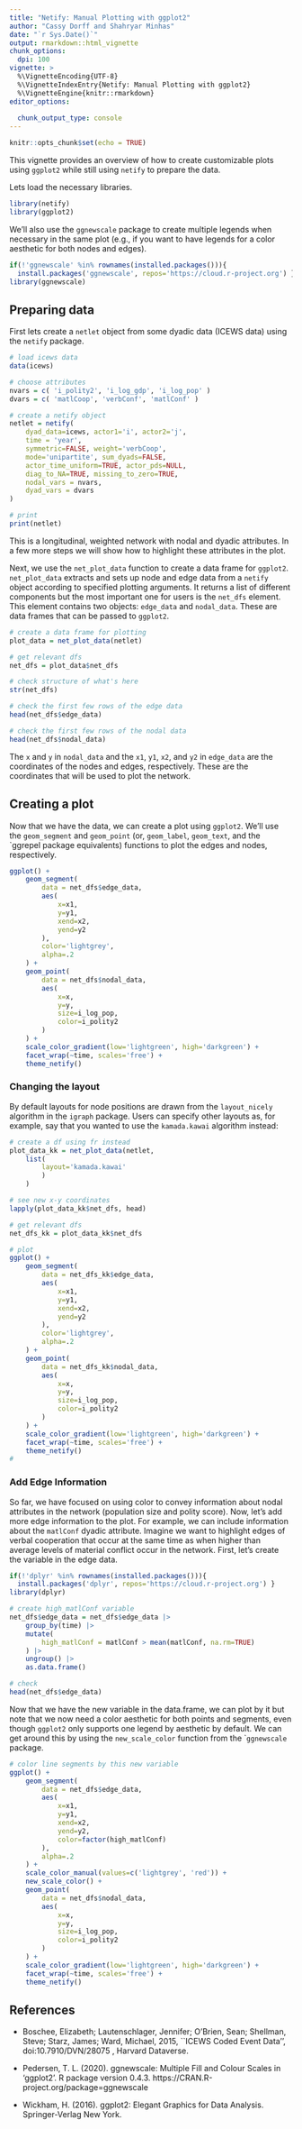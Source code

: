 ```yaml
---
title: "Netify: Manual Plotting with ggplot2"
author: "Cassy Dorff and Shahryar Minhas"
date: "`r Sys.Date()`"
output: rmarkdown::html_vignette
chunk_options:
  dpi: 100
vignette: >
  %\VignetteEncoding{UTF-8}
  %\VignetteIndexEntry{Netify: Manual Plotting with ggplot2}
  %\VignetteEngine{knitr::rmarkdown}
editor_options:
  
  chunk_output_type: console
---
```


```r
knitr::opts_chunk$set(echo = TRUE)
```


This vignette provides an overview of how to create customizable plots using `ggplot2` while still using `netify` to prepare the data. 

Lets load the necessary libraries.

```r
library(netify)
library(ggplot2)
```

We'll also use the `ggnewscale` package to create multiple legends when necessary in the same plot (e.g., if you want to have legends for a color aesthetic for both nodes and edges).

```r
if(!'ggnewscale' %in% rownames(installed.packages())){
  install.packages('ggnewscale', repos='https://cloud.r-project.org') }
library(ggnewscale)
```

##  Preparing data

First lets create a `netlet` object from some dyadic data (ICEWS data) using the `netify` package.

```r
# load icews data
data(icews)

# choose attributes
nvars = c( 'i_polity2', 'i_log_gdp', 'i_log_pop' )
dvars = c( 'matlCoop', 'verbConf', 'matlConf' )

# create a netify object
netlet = netify(
    dyad_data=icews, actor1='i', actor2='j',
    time = 'year',
    symmetric=FALSE, weight='verbCoop',
    mode='unipartite', sum_dyads=FALSE,
    actor_time_uniform=TRUE, actor_pds=NULL,
    diag_to_NA=TRUE, missing_to_zero=TRUE,
    nodal_vars = nvars, 
    dyad_vars = dvars
)

# print
print(netlet)
```

This is a longitudinal, weighted network with nodal and dyadic attributes. In a few more steps we will show how to highlight these attributes in the plot.

Next, we use the `net_plot_data` function to create a data frame for `ggplot2`. `net_plot_data` extracts and sets up node and edge data from a `netify` object according to specified plotting arguments. It returns a list of different components but the most important one for users is the `net_dfs` element. This element contains two objects: `edge_data` and `nodal_data`. These are data frames that can be passed to `ggplot2`.

```r
# create a data frame for plotting
plot_data = net_plot_data(netlet)

# get relevant dfs
net_dfs = plot_data$net_dfs

# check structure of what's here
str(net_dfs)

# check the first few rows of the edge data
head(net_dfs$edge_data)

# check the first few rows of the nodal data
head(net_dfs$nodal_data)
```

The `x` and `y` in `nodal_data` and the `x1`, `y1`, `x2`, and `y2` in `edge_data` are the coordinates of the nodes and edges, respectively. These are the coordinates that will be used to plot the network. 

## Creating a plot

Now that we have the data, we can create a plot using `ggplot2`. We'll use the `geom_segment` and `geom_point` (or, `geom_label`, `geom_text`, and the `ggrepel package equivalents) functions to plot the edges and nodes, respectively.

```r
ggplot() + 
	geom_segment(
		data = net_dfs$edge_data,
		aes(
			x=x1, 
			y=y1, 
			xend=x2, 
			yend=y2
		),
		color='lightgrey',
		alpha=.2
	) +
	geom_point(
		data = net_dfs$nodal_data,
		aes(
			x=x, 
			y=y,
			size=i_log_pop, 
			color=i_polity2
		)
	) +
	scale_color_gradient(low='lightgreen', high='darkgreen') +
	facet_wrap(~time, scales='free') +
	theme_netify()
```

### Changing the layout

By default layouts for node positions are drawn from the `layout_nicely` algorithm in the `igraph` package. Users can specify other layouts as, for example, say that you wanted to use the `kamada.kawai` algorithm instead:

```r
# create a df using fr instead 
plot_data_kk = net_plot_data(netlet, 
    list(
        layout='kamada.kawai'
        )
    )

# see new x-y coordinates
lapply(plot_data_kk$net_dfs, head)

# get relevant dfs
net_dfs_kk = plot_data_kk$net_dfs

# plot
ggplot() + 
	geom_segment(
		data = net_dfs_kk$edge_data,
		aes(
			x=x1, 
			y=y1, 
			xend=x2, 
			yend=y2
		),
		color='lightgrey',
		alpha=.2
	) +
	geom_point(
		data = net_dfs_kk$nodal_data,
		aes(
			x=x, 
			y=y,
			size=i_log_pop, 
			color=i_polity2
		)
	) +
	scale_color_gradient(low='lightgreen', high='darkgreen') +
	facet_wrap(~time, scales='free') +
	theme_netify()
#
```


### Add Edge Information

So far, we have focused on using color to convey information about nodal attributes in the network (population size and polity score). Now, let's add more edge information to the plot. For example, we can include information about the `matlConf` dyadic attribute. Imagine we want to highlight edges of verbal cooperation that occur at the same time as when higher than average levels of material conflict occur in the network. First, let's create the variable in the edge data.

```r
if(!'dplyr' %in% rownames(installed.packages())){
  install.packages('dplyr', repos='https://cloud.r-project.org') }
library(dplyr)

# create high_matlConf variable
net_dfs$edge_data = net_dfs$edge_data |>
    group_by(time) |>
    mutate(
        high_matlConf = matlConf > mean(matlConf, na.rm=TRUE)
    ) |>
    ungroup() |>
    as.data.frame()

# check
head(net_dfs$edge_data)
```    

Now that we have the new variable in the data.frame, we can plot by it but note that we now need a color aesthetic for both points and segments, even though `ggplot2` only supports one legend by aesthetic by default. We can get around this by using the `new_scale_color` function from the ``ggnewscale` package.

```r
# color line segments by this new variable
ggplot() + 
	geom_segment(
		data = net_dfs$edge_data,
		aes(
			x=x1, 
			y=y1, 
			xend=x2, 
			yend=y2,
            color=factor(high_matlConf)
		),
		alpha=.2
	) +
    scale_color_manual(values=c('lightgrey', 'red')) +
    new_scale_color() +
	geom_point(
		data = net_dfs$nodal_data,
		aes(
			x=x, 
			y=y,
			size=i_log_pop, 
			color=i_polity2
		)
	) +
	scale_color_gradient(low='lightgreen', high='darkgreen') +
	facet_wrap(~time, scales='free') +
	theme_netify()
```

## References

- Boschee, Elizabeth; Lautenschlager, Jennifer; O'Brien, Sean; Shellman, Steve; Starz, James; Ward, Michael, 2015, ``ICEWS Coded Event Data'', doi:10.7910/DVN/28075 , Harvard Dataverse.

- Pedersen, T. L. (2020). ggnewscale: Multiple Fill and Colour Scales in 'ggplot2'. R package version 0.4.3. https://CRAN.R-project.org/package=ggnewscale

- Wickham, H. (2016). ggplot2: Elegant Graphics for Data Analysis. Springer-Verlag New York.